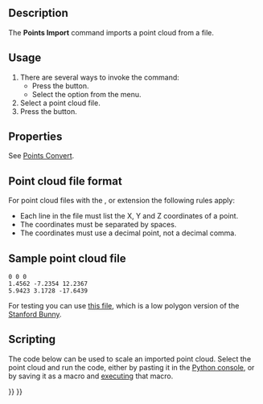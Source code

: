 <languages/>

{{Docnav
|
|[[Points_Export|Export]]
|[[Points_Workbench|Points]]
|IconL=
|IconR=Points_Export.svg
|IconC=Workbench_Points.svg
}}

{{GuiCommand
|Name=Points Import
|MenuLocation=Points → Import Points…
|Workbenches=[[Points_Workbench|Points]]
|SeeAlso=[[Import_Export|Import Export]]
}}

==Description==

The '''Points Import''' command imports a point cloud from a file.

==Usage==

# There are several ways to invoke the command:
#* Press the {{Button|[[Image:Points_Import.svg|16px]] [[Points_Import|Import Points…]]}} button.
#* Select the {{MenuCommand|Points → [[Image:Points_Import.svg|16px]] Import Points…}} option from the menu.
# Select a point cloud file.
# Press the {{Button|Open}} button.

==Properties==

See [[Points_Convert|Points Convert]].

==Point cloud file format==

For point cloud files with the {{FileName|.asc}}, {{FileName|.pcd}} or {{FileName|.ply}} extension the following rules apply:

* Each line in the file must list the X, Y and Z coordinates of a point.
* The coordinates must be separated by spaces.
* The coordinates must use a decimal point, not a decimal comma.

==Sample point cloud file==

 0 0 0
 1.4562 -7.2354 12.2367
 5.9423 3.1728 -17.6439

For testing you can use [https://raw.githubusercontent.com/FreeCAD/Examples/master/Point_cloud_ExampleFiles/PointCloud-Data_Stanford-Bunny.asc this file], which is a low polygon version of the [http://graphics.stanford.edu/data/3Dscanrep/ Stanford Bunny].

==Scripting==

The code below can be used to scale an imported point cloud. Select the point cloud and run the code, either by pasting it in the [[Python_console|Python console]], or by saving it as a macro and [[Std_DlgMacroExecute|executing]] that macro.

{{Code|code=
from PySide import QtWidgets
import FreeCAD as App
import FreeCADGui as Gui

def scale_points(obj, scale_x, scale_y, scale_z):
    mtx = App.Matrix()
    mtx.scale(scale_x, scale_y, scale_z)
    pts = obj.Points.copy()
    pts.transformGeometry(mtx)
    obj.Points = pts
    App.ActiveDocument.recompute()

if Gui.Selection.getSelection():
    obj = Gui.Selection.getSelection()[0]
    if obj.isDerivedFrom("Points::Feature"):
        scale, ok = QtWidgets.QInputDialog.getDouble(
            None,
            "Scale point cloud",
            "Scale:",
            value=1.0,
            decimals=6
        )
        if ok:
            scale_points(obj, scale, scale, scale)
}}


{{Docnav
|
|[[Points_Export|Export]]
|[[Points_Workbench|Points]]
|IconL=
|IconR=Points_Export.svg
|IconC=Workbench_Points.svg
}}

{{Points Tools navi{{#translation:}}}}
{{Userdocnavi{{#translation:}}}}